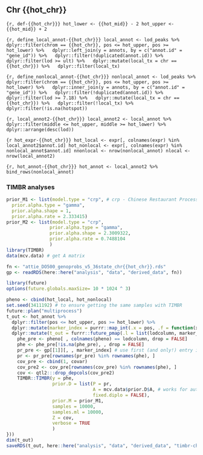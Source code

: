 ## Chr {{hot_chr}}


```{r, def-{{hot_chr}}}
hot_lower <- {{hot_mid}} - 2
hot_upper <- {{hot_mid}} + 2
```




```{r, define_local_annot-{{hot_chr}}}
local_annot <- lod_peaks %>%
  dplyr::filter(chrom == {{hot_chr}}, pos <= hot_upper, pos >= hot_lower) %>%
  dplyr::left_join(y = annots, by = c("annot.id" = "gene_id")) %>%
  dplyr::filter(!duplicated(annot.id)) %>%
  dplyr::filter(lod >= ult) %>%
  dplyr::mutate(local_tx = chr == {{hot_chr}}) %>%
  dplyr::filter(local_tx)
```


```{r, define_nonlocal_annot-{{hot_chr}}}
nonlocal_annot <- lod_peaks %>%
  dplyr::filter(chrom == {{hot_chr}}, pos <= hot_upper, pos >= hot_lower) %>%
  dplyr::inner_join(y = annots, by = c("annot.id" = "gene_id")) %>%
  dplyr::filter(!duplicated(annot.id)) %>%
  dplyr::filter(lod >= 7.18) %>%
  dplyr::mutate(local_tx = chr == {{hot_chr}}) %>%
  dplyr::filter(!local_tx) %>%
  dplyr::filter(!is.na(hotspot))
```



```{r, local_annot2-{{hot_chr}}}
local_annot2 <- local_annot %>%
  dplyr::filter(middle <= hot_upper, middle >= hot_lower) %>% 
  dplyr::arrange(desc(lod))
```


```{r hot_expr-{{hot_chr}}}
hot_local <- expr[, colnames(expr) %in% local_annot2$annot.id]
hot_nonlocal <- expr[, colnames(expr) %in% nonlocal_annot$annot.id]
nnonlocal <- nrow(nonlocal_annot)
nlocal <- nrow(local_annot2)
```



```{r, hot_annot-{{hot_chr}}}
hot_annot <- local_annot2 %>%
  bind_rows(nonlocal_annot) 
```




### TIMBR analyses





```r
prior_M1 <- list(model.type = "crp", # crp - Chinese Restaurant Process
  prior.alpha.type = "gamma",
  prior.alpha.shape = 1,
  prior.alpha.rate = 2.333415)
prior_M2 <- list(model.type = "crp",
                prior.alpha.type = "gamma",
                prior.alpha.shape = 2.3009322,
                prior.alpha.rate = 0.7488104
                )
library(TIMBR)
data(mcv.data) # get A matrix
```

```r
fn <- "attie_DO500_genoprobs_v5_36state_chr{{hot_chr}}.rds"
gp <- readRDS(here::here("analysis", "data", "derived_data", fn))
```



```r
library(future)
options(future.globals.maxSize= 10 * 1024 ^ 3)
```

```r
pheno <- cbind(hot_local, hot_nonlocal)
set.seed(3411192) # to ensure getting the same samples with TIMBR
future::plan("multiprocess")
t_out <- hot_annot %>%
  dplyr::filter(pos <= hot_upper, pos >= hot_lower) %>%
  dplyr::mutate(marker_index = purrr::map_int(.x = pos, .f = function(x) which(map[[{{hot_chr}}]] == x))) %>%
  dplyr::mutate(t_out = furrr::future_pmap(.l = list(lodcolumn, marker_index), .f = function(lodcolumn, marker_index){
    phe_pre <- pheno[ , colnames(pheno) == lodcolumn, drop = FALSE]
    phe <- phe_pre[!is.na(phe_pre), , drop = FALSE]
    pr_pre <- gp[[1]][, , marker_index] # use first (and only!) entry in gp
    pr <- pr_pre[rownames(pr_pre) %in% rownames(phe), ]
    cov_pre <- cbind(1, covar)
    cov_pre2 <- cov_pre[rownames(cov_pre) %in% rownames(phe), ]
    cov <- qtl2:::drop_depcols(cov_pre2)
    TIMBR::TIMBR(y = phe, 
                 prior.D = list(P = pr, 
                                A = mcv.data$prior.D$A, # works for autosomes
                                fixed.diplo = FALSE), 
                 prior.M = prior_M1, 
                 samples = 10000, 
                 samples.ml = 10000,
                 Z = cov, 
                 verbose = TRUE
                 )  
}))
dim(t_out)
saveRDS(t_out, here::here("analysis", "data", "derived_data", "timbr-chr{{hot_chr}}-10ksamples-M1.rds"))
```



